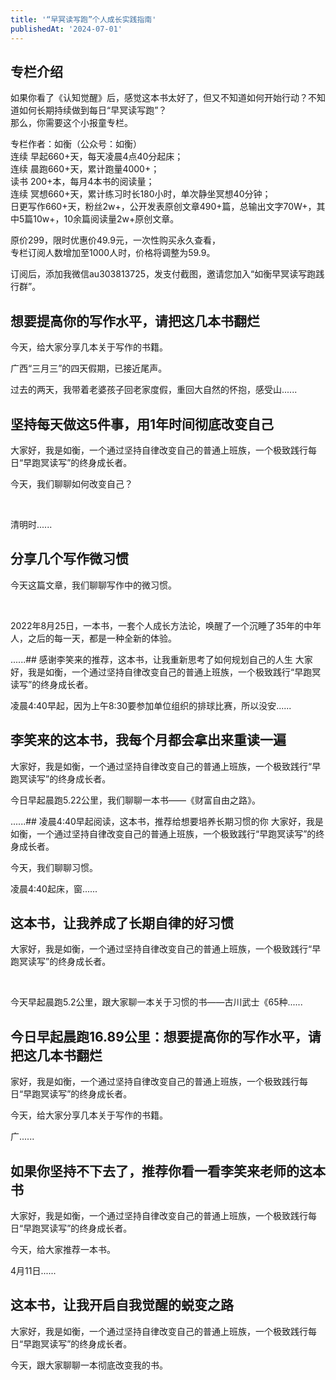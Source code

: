 ```yaml
---
title: '“早冥读写跑”个人成长实践指南'
publishedAt: '2024-07-01'
---
```


## 专栏介绍

如果你看了《认知觉醒》后，感觉这本书太好了，但又不知道如何开始行动？不知道如何长期持续做到每日“早冥读写跑”？  
那么，你需要这个小报童专栏。   
  
专栏作者：如衡（公众号：如衡）  
连续 早起660+天，每天凌晨4点40分起床；  
连续 晨跑660+天，累计跑量4000+；  
读书 200+本，每月4本书的阅读量；  
连续 冥想660+天，累计练习时长180小时，单次静坐冥想40分钟；  
日更写作660+天，粉丝2w+，公开发表原创文章490+篇，总输出文字70W+，其中5篇10w+，10余篇阅读量2w+原创文章。  
  
原价299，限时优惠价49.9元，一次性购买永久查看，  
专栏订阅人数增加至1000人时，价格将调整为59.9。  
  
订阅后，添加我微信au303813725，发支付截图，邀请您加入“如衡早冥读写跑践行群”。

## 想要提高你的写作水平，请把这几本书翻烂
今天，给大家分享几本关于写作的书籍。 

广西“三月三”的四天假期，已接近尾声。

过去的两天，我带着老婆孩子回老家度假，重回大自然的怀抱，感受山......

## 坚持每天做这5件事，用1年时间彻底改变自己
大家好，我是如衡，一个通过坚持自律改变自己的普通上班族，一个极致践行每日“早跑冥读写”的终身成长者。 

今天，我们聊聊如何改变自己？

​

清明时......

## 分享几个写作微习惯
今天这篇文章，我们聊聊写作中的微习惯。

​

2022年8月25日，一本书，一套个人成长方法论，唤醒了一个沉睡了35年的中年人，之后的每一天，都是一种全新的体验。 

......## 感谢李笑来的推荐，这本书，让我重新思考了如何规划自己的人生
大家好，我是如衡，一个通过坚持自律改变自己的普通上班族，一个极致践行“早跑冥读写”的终身成长者。 

凌晨4:40早起，因为上午8:30要参加单位组织的排球比赛，所以没安......

## 李笑来的这本书，我每个月都会拿出来重读一遍
大家好，我是如衡，一个通过坚持自律改变自己的普通上班族，一个极致践行“早跑冥读写”的终身成长者。

今日早起晨跑5.22公里，我们聊聊一本书——《财富自由之路》。

......## 凌晨4:40早起阅读，这本书，推荐给想要培养长期习惯的你
大家好，我是如衡，一个通过坚持自律改变自己的普通上班族，一个极致践行“早跑冥读写”的终身成长者。 

今天，我们聊聊习惯。

凌晨4:40起床，窗......

## 这本书，让我养成了长期自律的好习惯
大家好，我是如衡，一个通过坚持自律改变自己的普通上班族，一个极致践行“早跑冥读写”的终身成长者。

​

今天早起晨跑5.2公里，跟大家聊一本关于习惯的书——古川武士《65种......

## 今日早起晨跑16.89公里：想要提高你的写作水平，请把这几本书翻烂
家好，我是如衡，一个通过坚持自律改变自己的普通上班族，一个极致践行每日“早跑冥读写”的终身成长者。

今天，给大家分享几本关于写作的书籍。 

广......

## 如果你坚持不下去了，推荐你看一看李笑来老师的这本书
大家好，我是如衡，一个通过坚持自律改变自己的普通上班族，一个极致践行每日“早跑冥读写”的终身成长者。 

今天，给大家推荐一本书。 

4月11日......

## 这本书，让我开启自我觉醒的蜕变之路
大家好，我是如衡，一个通过坚持自律改变自己的普通上班族，一个极致践行每日“早跑冥读写”的终身成长者。 

今天，跟大家聊聊一本彻底改变我的书。 

